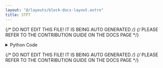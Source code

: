 ```yaml
---
layout: "@/layouts/block-docs-layout.astro"
title: STFT
---
```


{/* DO NOT EDIT THIS FILE! IT IS BEING AUTO GENERATED */}
{/* PLEASE REFER TO THE CONTRIBUTION GUIDE ON THE DOCS PAGE */}


<PythonDocsDisplay docstring={docstring} />

<details>
<summary>Python Code</summary>

```python
from flojoy import OrderedPair, flojoy, Matrix, Scalar
import numpy as np
from collections import namedtuple
from typing import Literal

import scipy.signal


@flojoy
def STFT(
    default: OrderedPair | Matrix,
    fs: float = 1.0,
    window: str = "hann",
    nperseg: int = 2,
    noverlap: int = 1,
    nfft: int = 2,
    detrend: bool = False,
    return_onesided: bool = True,
    boundary: str = "zeros",
    padded: bool = True,
    axis: int = -1,
    scaling: str = "spectrum",
    select_return: Literal["f", "t", "Zxx"] = "f",
) -> OrderedPair | Matrix | Scalar:
    """The STFT node is based on a numpy or scipy function.

    The description of that function is as follows:

        Compute the Short Time Fourier Transform (STFT).

        STFTs can be used as a way of quantifying the change of a nonstationary signal's frequency and phase content over time.

    Parameters
    ----------
    select_return : 'f', 't', 'Zxx'
        Select the desired object to return.
        See the respective function docs for descriptors.
    x : array_like
        Time series of measurement values.
    fs : float, optional
        Sampling frequency of the 'x' time series.
        Defaults to 1.0.
    window : str or tuple or array_like, optional
        Desired window to use.
        If 'window' is a string or tuple, it is passed to 'get_window'
        to generate the window values, which are DFT-even by default.
        See 'get_window' for a list of windows and required parameters.
        If 'window' is array_like it will be used directly as the window
        and its length must be nperseg.
        Defaults to a Hann window.
    nperseg : int, optional
        Length of each segment.
        Defaults to 256.
    noverlap : int, optional
        Number of points to overlap between segments.
        If 'None', noverlap = nperseg // 2.
        Defaults to 'None'.
        When specified, the COLA constraint must be met (see Notes below).
    nfft : int, optional
        Length of the FFT used, if a zero padded FFT is desired.
        If 'None', the FFT length is 'nperseg'.
        Defaults to 'None'.
    detrend : str or function or 'False', optional
        Specifies how to detrend each segment.
        If 'detrend' is a string, it is passed as the 'type' argument to the 'detrend' function.
        If it is a function, it takes a segment and returns a detrended segment.
        If 'detrend' is 'False', no detrending is done.
        Defaults to 'False'.
    return_onesided : bool, optional
        If 'True', return a one-sided spectrum for real data.
        If 'False' return a two-sided spectrum.
        Defaults to 'True', but for complex data, a two-sided spectrum is always returned.
    boundary : str or None, optional
        Specifies whether the input signal is extended at both ends, and
        how to generate the new values, in order to center the first
        windowed segment on the first input point.
        This has the benefit of enabling reconstruction of the first input point
        when the employed window function starts at zero.
        Valid options are ['even', 'odd', 'constant', 'zeros', None].
        Defaults to 'zeros', for zero padding extension.
        I.e. [1, 2, 3, 4] is extended to [0, 1, 2, 3, 4, 0] for nperseg=3.
    padded : bool, optional
        Specifies whether the input signal is zero-padded at the end to
        make the signal fit exactly into an integer number of window
        segments, so that all of the signal is included in the output.
        Defaults to 'True'.
        Padding occurs after boundary extension, if 'boundary' is not 'None',
        and 'padded' is 'True', as is the default.
    axis : int, optional
        Axis along which the STFT is computed.
        The default is over the last axis (i.e. axis=-1).
    scaling: {'spectrum', 'psd'}
        The default 'spectrum' scaling allows each frequency line of 'Zxx' to
        be interpreted as a magnitude spectrum.
        The 'psd' option scales each line to a power spectral density.
        It allows to calculate the signal's energy by numerically integrating over abs(Zxx)**2.

    .. versionadded:: 1.9.0

    Returns
    -------
    DataContainer
        type 'ordered pair', 'scalar', or 'matrix'
    """

    result = scipy.signal.stft(
        x=default.y,
        fs=fs,
        window=window,
        nperseg=nperseg,
        noverlap=noverlap,
        nfft=nfft,
        detrend=detrend,
        return_onesided=return_onesided,
        boundary=boundary,
        padded=padded,
        axis=axis,
        scaling=scaling,
    )

    return_list = ["f", "t", "Zxx"]
    if isinstance(result, tuple):
        res_dict = {}
        num = min(len(result), len(return_list))
        for i in range(num):
            res_dict[return_list[i]] = result[i]
        result = res_dict[select_return]
    else:
        result = result._asdict()
        result = result[select_return]

    if isinstance(result, np.ndarray):
        result = OrderedPair(x=default.x, y=result)
    else:
        assert isinstance(
            result, np.number | float | int
        ), f"Expected np.number, float or int for result, got {type(result)}"
        result = Scalar(c=float(result))

    return result

```

[Find this Flojoy Block on GitHub](https://github.com/flojoy-ai/blocks/blob/main/blocks/SCIPY/SIGNAL/STFT/STFT.py)

</details>

{/* DO NOT EDIT THIS FILE! IT IS BEING AUTO GENERATED */}
{/* PLEASE REFER TO THE CONTRIBUTION GUIDE ON THE DOCS PAGE */}
